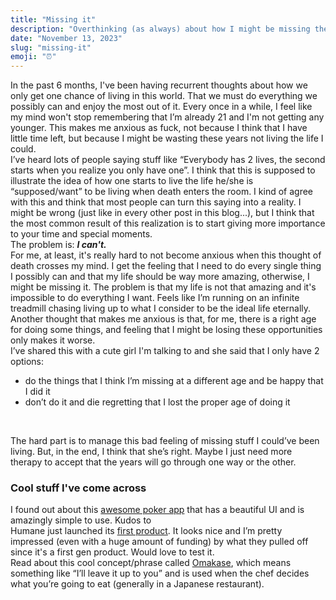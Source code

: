 ```yaml
---
title: "Missing it"
description: "Overthinking (as always) about how I might be missing the life I could be living."
date: "November 13, 2023"
slug: "missing-it"
emoji: "⏰"
---
```


In the past 6 months, I've been having recurrent thoughts about how we only get one chance of living in this world. That we must do everything we possibly can and enjoy the most out of it. Every once in a while, I feel like my mind won't stop remembering that I’m already 21 and I'm not getting any younger. This makes me anxious as fuck, not because I think that I have little time left, but because I might be wasting these years not living the life I could.
<br/>
I’ve heard lots of people saying stuff like “Everybody has 2 lives, the second starts when you realize you only have one”. I think that this is supposed to illustrate the idea of how one starts to live the life he/she is “supposed/want” to be living when death enters the room. I kind of agree with this and think that most people can turn this saying into a reality. I might be wrong (just like in every other post in this blog...), but I think that the most common result of this realization is to start giving more importance to your time and special moments.
<br/>
The problem is: ***I can't.***
<br/>
For me, at least, it's really hard to not become anxious when this thought of death crosses my mind. I get the feeling that I need to do every single thing I possibly can and that my life should be way more amazing, otherwise, I might be missing it. The problem is that my life is not that amazing and it's impossible to do everything I want. Feels like I’m running on an infinite treadmill chasing living up to what I consider to be the ideal life eternally. Another thought that makes me anxious is that, for me, there is a right age for doing some things, and feeling that I might be losing these opportunities only makes it worse.
<br/>
I’ve shared this with a cute girl I'm talking to and she said that I only have 2 options: 
- do the things that I think I’m missing at a different age and be happy that I did it 
- don’t do it and die regretting that I lost the proper age of doing it
<br/>

The hard part is to manage this bad feeling of missing stuff I could’ve been living. But, in the end, I think that she’s right. Maybe I just need more therapy to accept that the years will go through one way or the other.

### Cool stuff I've come across

I found out about this [awesome poker app](https://www.offsuit.app/index.html) that has a beautiful UI and is amazingly simple to use. Kudos to 
<br/>
Humane just launched its [first product](https://hu.ma.ne/aipin). It looks nice and I’m pretty impressed (even with a huge amount of funding) by what they pulled off since it's a first gen product. Would love to test it.
<br/>
Read about this cool concept/phrase called [Omakase](https://en.wikipedia.org/wiki/Omakase), which means something like “I’ll leave it up to you” and is used when the chef decides what you’re going to eat (generally in a Japanese restaurant).